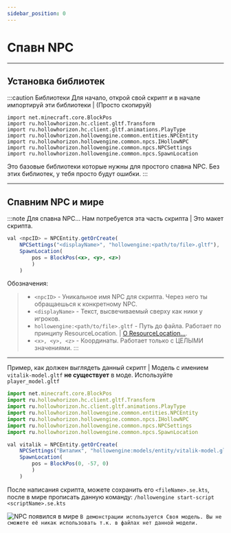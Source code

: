 ```yaml
---
sidebar_position: 0
---
```


# Спавн NPC

***

## Установка библиотек

:::caution Библиотеки
Для начало, открой свой скрипт и в начале импортируй эти библиотеки | (Просто скопируй)
```jst
import net.minecraft.core.BlockPos
import ru.hollowhorizon.hc.client.gltf.Transform
import ru.hollowhorizon.hc.client.gltf.animations.PlayType
import ru.hollowhorizon.hollowengine.common.entities.NPCEntity
import ru.hollowhorizon.hollowengine.common.npcs.IHollowNPC
import ru.hollowhorizon.hollowengine.common.npcs.NPCSettings
import ru.hollowhorizon.hollowengine.common.npcs.SpawnLocation
```
Это базовые библиотеки которые нужны для простого спавна NPC. Без этих библиотек, у тебя просто будут ошибки.
:::

---

## Спавним NPC и мире

:::note Для спавна NPC...
Нам потребуется эта часть скрипта | Это макет скрипта.
```jsx
val <npcID> = NPCEntity.getOrCreate(
    NPCSettings("<displayName>", "hollowengine:<path/to/file>.gltf"),
    SpawnLocation(
        pos = BlockPos(<x>, <y>, <z>)
        )
    )
```
Обозначения:
> - `<npcID>` - Уникальное имя NPC для скрипта. Через него ты обращаешься к конкретному NPC.
> - `<displayName>` - Текст, высвечиваемый сверху как ники у игроков.
> - `hollowengine:<path/to/file>.gltf` - Путь до файла. Работает по принципу ResourceLocation. | [О ResourceLocation...](../Resources/ResourceLocation).
> - `<x>, <y>, <z>` - Координаты. Работает только с ЦЕЛЫМИ значениями.
:::

***

Пример, как должен выглядеть данный скрипт | Модель с имением `vitalik-model.gltf` **не существует** в моде. Используйте `player_model.gltf`
```jsx
import net.minecraft.core.BlockPos
import ru.hollowhorizon.hc.client.gltf.Transform
import ru.hollowhorizon.hc.client.gltf.animations.PlayType
import ru.hollowhorizon.hollowengine.common.entities.NPCEntity
import ru.hollowhorizon.hollowengine.common.npcs.IHollowNPC
import ru.hollowhorizon.hollowengine.common.npcs.NPCSettings
import ru.hollowhorizon.hollowengine.common.npcs.SpawnLocation

val vitalik = NPCEntity.getOrCreate(
    NPCSettings("Виталик", "hollowengine:models/entity/vitalik-model.gltf"),
    SpawnLocation(
        pos = BlockPos(0, -57, 0)
        )
    )
```

После написания скрипта, можете сохранить его `<fileName>.se.kts`, после в мире прописать данную команду: `/hollowengine start-script <scriptName>.se.kts`

![NPC появился в мире](../../../static/img/he-guide/NPC-Spawn.gif)
`В демонстрации используется Своя модель. Вы не сможете её никак использовать т.к. в файлах нет данной модели.`
